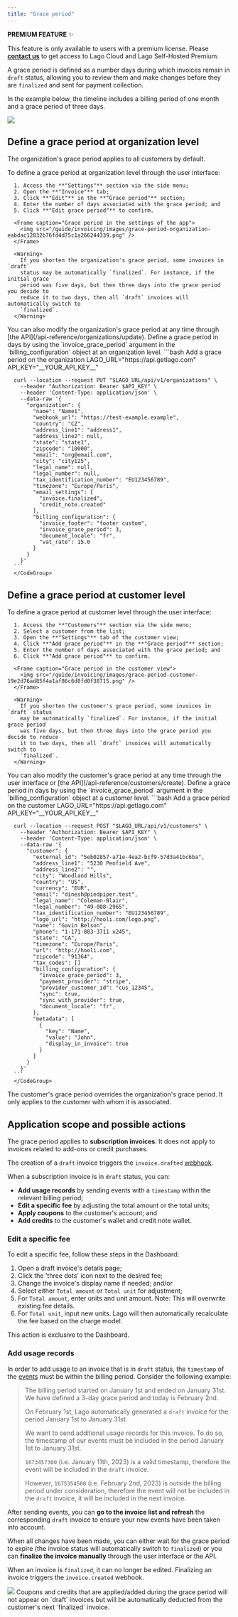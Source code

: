 ```yaml
---
title: "Grace period"
---
```


<Info>

**PREMIUM FEATURE** ✨

This feature is only available to users with a premium license. Please
**[contact us](mailto:hello@getlago.com)** to get access to Lago Cloud and Lago
Self-Hosted Premium.

</Info>

A grace period is defined as a number days during which invoices remain in
`draft` status, allowing you to review them and make changes before they are
`finalized` and sent for payment collection.

In the example below, the timeline includes a billing period of one month and a
grace period of three days.

<Frame caption="Illustration of the grace period">
  <img src="/guide/invoicing/images/grace-period-timeline-299de2425036f803f20825e8a42ab401.png" />
</Frame>

## Define a grace period at organization level[](#define-a-grace-period-at-organization-level "Direct link to heading")

The organization's grace period applies to all customers by default.

<Tabs>
  <Tab title="Dashboard">
      To define a grace period at organization level through the user interface:

      1. Access the **"Settings"** section via the side menu;
      2. Open the **"Invoice"** tab;
      3. Click **"Edit"** in the **"Grace period"** section;
      4. Enter the number of days associated with the grace period; and
      5. Click **"Edit grace period"** to confirm.

      <Frame caption="Grace period in the settings of the app">
        <img src="/guide/invoicing/images/grace-period-organization-eabdac12832b76fd4d75c1a266244339.png" />
      </Frame>

      <Warning>
        If you shorten the organization's grace period, some invoices in `draft`
        status may be automatically `finalized`. For instance, if the initial grace
        period was five days, but then three days into the grace period you decide to
        reduce it to two days, then all `draft` invoices will automatically switch to
        `finalized`.
      </Warning>
  </Tab>
  <Tab title="API">
    You can also modify the organization's grace period at any time through [the API](/api-reference/organizations/update).
    Define a grace period in days by using the `invoice_grace_period` argument in the `billing_configuration` object at an organization level.
      <CodeGroup>
      ```bash Add a grace period on the organization
      LAGO_URL="https://api.getlago.com"
      API_KEY="__YOUR_API_KEY__"

      curl --location --request PUT "$LAGO_URL/api/v1/organizations" \
        --header "Authorization: Bearer $API_KEY" \
        --header 'Content-Type: application/json' \
        --data-raw '{
          "organization": {
            "name": "Name1",
            "webhook_url": "https://test-example.example",
            "country": "CZ",
            "address_line1": "address1",
            "address_line2": null,
            "state": "state1",
            "zipcode": "10000",
            "email": "org@email.com",
            "city": "city125",
            "legal_name": null,
            "legal_number": null,
            "tax_identification_number": "EU123456789",
            "timezone": "Europe/Paris",
            "email_settings": [
              "invoice.finalized",
              "credit_note.created"
            ],
            "billing_configuration": {
              "invoice_footer": "footer custom",
              "invoice_grace_period": 3,
              "document_locale": "fr",
              "vat_rate": 15.0
            }
          }
        }'
      ```
      </CodeGroup>
  </Tab>
</Tabs>


## Define a grace period at customer level[](#define-a-grace-period-at-customer-level "Direct link to heading")

<Tabs>
  <Tab title="Dashboard">
      To define a grace period at customer level through the user interface:

      1. Access the **"Customers"** section via the side menu;
      2. Select a customer from the list;
      3. Open the **"Settings"** tab of the customer view;
      4. Click **"Add grace period"** in the **"Grace period"** section;
      5. Enter the number of days associated with the grace period; and
      6. Click **"Add grace period"** to confirm.

      <Frame caption="Grace period in the customer view">
        <img src="/guide/invoicing/images/grace-period-customer-19e2d76ad85f4a1af86c6d8fd0f38715.png" />
      </Frame>

      <Warning>
        If you shorten the customer's grace period, some invoices in `draft` status
        may be automatically `finalized`. For instance, if the initial grace period
        was five days, but then three days into the grace period you decide to reduce
        it to two days, then all `draft` invoices will automatically switch to
        `finalized`.
      </Warning>

  </Tab>
  <Tab title="API">
    You can also modify the customer's grace period at any time through the user interface or [the API](/api-reference/customers/create).
    Define a grace period in days by using the `invoice_grace_period` argument in the `billing_configuration` object at a customer level.
      <CodeGroup>
      ```bash Add a grace period on the customer
      LAGO_URL="https://api.getlago.com"
      API_KEY="__YOUR_API_KEY__"

      curl --location --request POST "$LAGO_URL/api/v1/customers" \
        --header "Authorization: Bearer $API_KEY" \
        --header 'Content-Type: application/json' \
        --data-raw '{
          "customer": {
            "external_id": "5eb02857-a71e-4ea2-bcf9-57d3a41bc6ba",
            "address_line1": "5230 Penfield Ave",
            "address_line2": "",
            "city": "Woodland Hills",
            "country": "US",
            "currency": "EUR",
            "email": "dinesh@piedpiper.test",
            "legal_name": "Coleman-Blair",
            "legal_number": "49-008-2965",
            "tax_identification_number": "EU123456789",
            "logo_url": "http://hooli.com/logo.png",
            "name": "Gavin Belson",
            "phone": "1-171-883-3711 x245",
            "state": "CA",
            "timezone": "Europe/Paris",
            "url": "http://hooli.com",
            "zipcode": "91364",
            "tax_codes": []
            "billing_configuration": {
              "invoice_grace_period": 3,
              "payment_provider": "stripe",
              "provider_customer_id": "cus_12345",
              "sync": true,
              "sync_with_provider": true,
              "document_locale": "fr",
            },
            "metadata": [
              {
                "key": "Name",
                "value": "John",
                "display_in_invoice": true
              }
            ]
          }
        }'
      ```
      </CodeGroup>
  </Tab>
</Tabs>

The customer's grace period overrides the organization's grace period. It only
applies to the customer with whom it is associated.


## Application scope and possible actions[](#application-scope-and-possible-actions "Direct link to heading")

The grace period applies to **subscription invoices**. It does not apply to
invoices related to add-ons or credit purchases.

The creation of a `draft` invoice triggers the `invoice.drafted`
[webhook](/api-reference/webhooks/messages).

When a subscription invoice is in `draft` status, you can:

- **Add usage records** by sending events with a `timestamp` within the relevant
  billing period;
- **Edit a specific fee** by adjusting the total amount or the total units;
- **Apply coupons** to the customer's account; and
- **Add credits** to the customer's wallet and credit note wallet.

### Edit a specific fee
To edit a specific fee, follow these steps in the Dashboard:

1. Open a draft invoice's details page;
2. Click the 'three dots' icon next to the desired fee;
3. Change the invoice's display name if needed; and/or
4. Select either `Total amount` or `Total unit` for adjustment;
5. For `Total amount`, enter units and unit amount. Note: This will overwrite existing fee details.
6. For `Total unit`, input new units. Lago will then automatically recalculate the fee based on the charge model.

This action is exclusive to the Dashboard.


### Add usage records
In order to add usage to an invoice that is in `draft` status, the `timestamp`
of the [events](/guide/events/ingesting-usage) must be
within the billing period. Consider the following example:

> The billing period started on January 1st and ended on January 31st. We have
> defined a 3-day grace period and today is February 2nd.
>
> On February 1st, Lago automatically generated a `draft` invoice for the period
> January 1st to January 31st.
>
> We want to send additional usage records for this invoice. To do so, the
> timestamp of our events must be included in the period January 1st to January
> 31st.
>
> `1673457300` (i.e. January 11th, 2023) is a valid timestamp, therefore the
> event will be included in the `draft` invoice.
>
> However, `1675354500` (i.e. February 2nd, 2023) is outside the billing period
> under consideration, therefore the event will not be included in the `draft`
> invoice, it will be included in the next invoice.

After sending events, you can **go to the invoice list and refresh** the
corresponding `draft` invoice to ensure your new events have been taken into
account.

When all changes have been made, you can either wait for the grace period to
expire (the invoice status will automatically switch to `finalized`) or you can
**finalize the invoice manually** through the user interface or the API.

When an invoice is `finalized`, it can no longer be edited. Finalizing an
invoice triggers the `invoice.created` webhook.

<Frame caption="Draft invoice in the Lago app">
  <img src="/guide/invoicing/images/grace-period-draft-invoice-0a9ccbd1d7dc1b87faeb5a44abf484e1.png" />
</Frame>

<Info>
  Coupons and credits that are applied/added during the grace period will not
  appear on `draft` invoices but will be automatically deducted from the
  customer's next `finalized` invoice.
</Info>